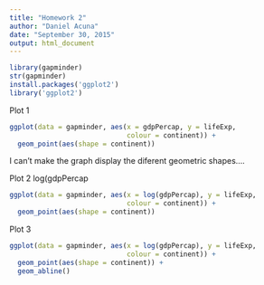 ```yaml
---
title: "Homework 2"
author: "Daniel Acuna"
date: "September 30, 2015"
output: html_document
---
```


```r
library(gapminder)
str(gapminder)
install.packages('ggplot2')
library('ggplot2')
```

Plot 1

```r
ggplot(data = gapminder, aes(x = gdpPercap, y = lifeExp, 
                             colour = continent)) + 
  geom_point(aes(shape = continent))
```
I can't make the graph display the diferent geometric shapes....


Plot 2
log(gdpPercap

```r
ggplot(data = gapminder, aes(x = log(gdpPercap), y = lifeExp,
                             colour = continent)) + 
  geom_point(aes(shape = continent))
```

Plot 3
```r
ggplot(data = gapminder, aes(x = log(gdpPercap), y = lifeExp,
                             colour = continent)) + 
  geom_point(aes(shape = continent)) +
  geom_abline()
```

